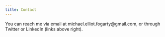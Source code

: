 ```yaml
---
title: Contact
---
```


<link rel="stylesheet" href="styles.css" type="text/css">

You can reach me via email at michael.elliot.fogarty@gmail.com, or through Twitter or LinkedIn (links above right).